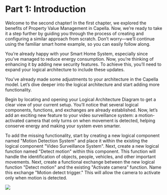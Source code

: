 # Part 1: Introduction

Welcome to the second chapter! In the first chapter, we explored the benefits of Property Value Management in Capella. Now, we’re ready to take it a step further by guiding you through the process of creating and configuring a similar approach from scratch. Don’t worry—we’ll continue using the familiar smart home example, so you can easily follow along.

You’re already happy with your Smart Home System, especially since you’ve managed to reduce energy consumption. Now, you’re thinking of enhancing it by adding new security features. To achieve this, you’ll need to expand your logical architecture to include these updates.

You’ve already made some adjustments to your architecture in the Capella model. Let’s dive deeper into the logical architecture and start adding more functionality.

Begin by locating and opening your Logical Architecture Diagram to get a clear view of your current setup. You’ll notice that several logical components, functions, and exchanges are already established. Now, let’s add an exciting new feature to your video surveillance system: a motion-activated camera that only turns on when movement is detected, helping conserve energy and making your system even smarter.

To add the missing functionality, start by creating a new logical component named "Motion Detection System" and place it within the existing the logical component "Video Surveillance System". Next, create a new logical function named "Detect motion" within this component. This function will handle the identification of objects, people, vehicles, and other important movements. Next, create a functional exchange between the new logical function "Detect motion" and the existing "Activate camera" function. Name this exchange "Motion detect trigger." This will allow the camera to activate only when motion is detected.


![](./PVMT_Chapter2_Part1_Main_Image.jpeg)